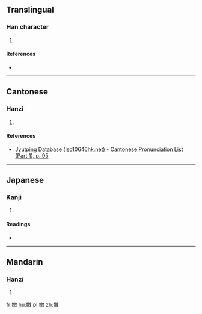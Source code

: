 ==Translingual==

===Han character===
{{Han char|rn=38|rad=女|as=12|sn=15|four=|canj=VUGK|ids=⿰女𢽠}}

# {{defn|Han|sort=女12}}

====References====
* {{Han ref|kx=0271.330|dkj=06742|dj=0539.250|hdz=21080.170|uh=5B0D|ud=23309}}

----

==Cantonese==

===Hanzi===
{{yue-hanzi|jyut=[[mei5]]|y=mei5}}

# {{defn|lang=yue|sort=女12}}

====References====
* [http://www.iso10646hk.net/jp/document/download.jsp Jyutping Database (iso10646hk.net) - Cantonese Pronunciation List (Part 1), p. 95]

----

==Japanese==

===Kanji===
{{ja-kanji|grade=|rs=女12}}

# {{defn|lang=ja|sort=女12}}

====Readings====
* {{ja-readings|on=[[び]] (bi)|kun=}}

----

==Mandarin==

===Hanzi===
{{cmn-hanzi|pin=[[měi]] ([[mei3]])|wg=mei<sup>3</sup>}}

# {{defn|lang=cmn|sort=女12}}

[[fr:嬍]]
[[hu:嬍]]
[[pl:嬍]]
[[zh:嬍]]